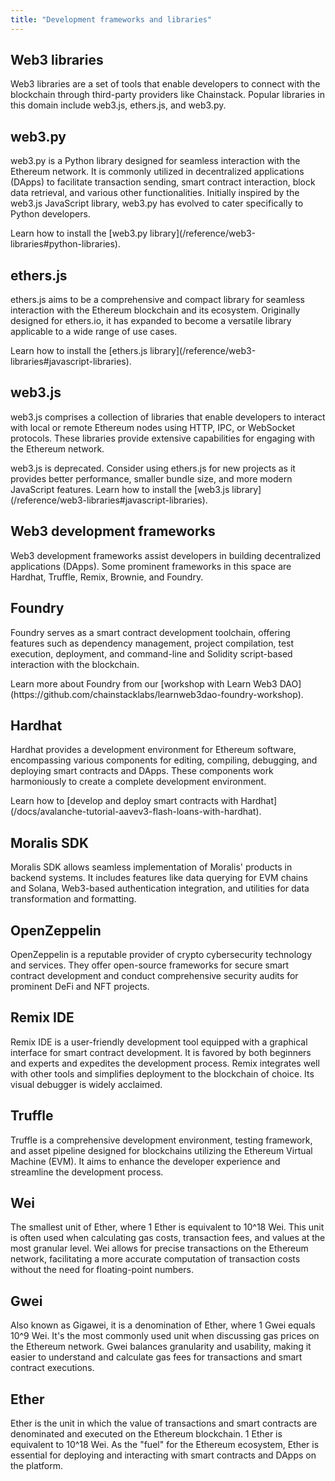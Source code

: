 ```yaml
---
title: "Development frameworks and libraries"
---
```


## Web3 libraries

Web3 libraries are a set of tools that enable developers to connect with the blockchain through third-party providers like Chainstack. Popular libraries in this domain include web3.js, ethers.js, and web3.py.

## web3.py

web3.py is a Python library designed for seamless interaction with the Ethereum network. It is commonly utilized in decentralized applications (DApps) to facilitate transaction sending, smart contract interaction, block data retrieval, and various other functionalities. Initially inspired by the web3.js JavaScript library, web3.py has evolved to cater specifically to Python developers.

<Info>
  Learn how to install the [web3.py library](/reference/web3-libraries#python-libraries).
</Info>

## ethers.js

ethers.js aims to be a comprehensive and compact library for seamless interaction with the Ethereum blockchain and its ecosystem. Originally designed for ethers.io, it has expanded to become a versatile library applicable to a wide range of use cases.

<Info>
  Learn how to install the [ethers.js library](/reference/web3-libraries#javascript-libraries).
</Info>

## web3.js

web3.js comprises a collection of libraries that enable developers to interact with local or remote Ethereum nodes using HTTP, IPC, or WebSocket protocols. These libraries provide extensive capabilities for engaging with the Ethereum network.

<Warning>
  web3.js is deprecated. Consider using ethers.js for new projects as it provides better performance, smaller bundle size, and more modern JavaScript features.
</Warning>

<Info>
  Learn how to install the [web3.js library](/reference/web3-libraries#javascript-libraries).
</Info>

## Web3 development frameworks

Web3 development frameworks assist developers in building decentralized applications (DApps). Some prominent frameworks in this space are Hardhat, Truffle, Remix, Brownie, and Foundry.

## Foundry

Foundry serves as a smart contract development toolchain, offering features such as dependency management, project compilation, test execution, deployment, and command-line and Solidity script-based interaction with the blockchain.

<Info>
  Learn more about Foundry from our [workshop with Learn Web3 DAO](https://github.com/chainstacklabs/learnweb3dao-foundry-workshop).
</Info>

## Hardhat

Hardhat provides a development environment for Ethereum software, encompassing various components for editing, compiling, debugging, and deploying smart contracts and DApps. These components work harmoniously to create a complete development environment.

<Info>
  Learn how to [develop and deploy smart contracts with Hardhat](/docs/avalanche-tutorial-aavev3-flash-loans-with-hardhat).
</Info>

## Moralis SDK

Moralis SDK allows seamless implementation of Moralis' products in backend systems. It includes features like data querying for EVM chains and Solana, Web3-based authentication integration, and utilities for data transformation and formatting.

## OpenZeppelin

OpenZeppelin is a reputable provider of crypto cybersecurity technology and services. They offer open-source frameworks for secure smart contract development and conduct comprehensive security audits for prominent DeFi and NFT projects.

## Remix IDE

Remix IDE is a user-friendly development tool equipped with a graphical interface for smart contract development. It is favored by both beginners and experts and expedites the development process. Remix integrates well with other tools and simplifies deployment to the blockchain of choice. Its visual debugger is widely acclaimed.

## Truffle

Truffle is a comprehensive development environment, testing framework, and asset pipeline designed for blockchains utilizing the Ethereum Virtual Machine (EVM). It aims to enhance the developer experience and streamline the development process.

## Wei

The smallest unit of Ether, where 1 Ether is equivalent to 10^18 Wei. This unit is often used when calculating gas costs, transaction fees, and values at the most granular level. Wei allows for precise transactions on the Ethereum network, facilitating a more accurate computation of transaction costs without the need for floating-point numbers.

## Gwei

Also known as Gigawei, it is a denomination of Ether, where 1 Gwei equals 10^9 Wei. It's the most commonly used unit when discussing gas prices on the Ethereum network. Gwei balances granularity and usability, making it easier to understand and calculate gas fees for transactions and smart contract executions.

## Ether

Ether is the unit in which the value of transactions and smart contracts are denominated and executed on the Ethereum blockchain. 1 Ether is equivalent to 10^18 Wei. As the "fuel" for the Ethereum ecosystem, Ether is essential for deploying and interacting with smart contracts and DApps on the platform.
